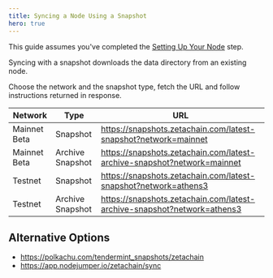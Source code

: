 ```yaml
---
title: Syncing a Node Using a Snapshot
hero: true
---
```



<Alert variant="note">This guide assumes you've completed the [Setting Up Your Node](/validators/setup) step.</Alert>

Syncing with a snapshot downloads the data directory from an existing node.

Choose the network and the snapshot type, fetch the URL and follow instructions
returned in response.

| Network      | Type             | URL                                                                     |
| ------------ | ---------------- | ----------------------------------------------------------------------- |
| Mainnet Beta | Snapshot         | https://snapshots.zetachain.com/latest-snapshot?network=mainnet         |
| Mainnet Beta | Archive Snapshot | https://snapshots.zetachain.com/latest-archive-snapshot?network=mainnet |
| Testnet      | Snapshot         | https://snapshots.zetachain.com/latest-snapshot?network=athens3         |
| Testnet      | Archive Snapshot | https://snapshots.zetachain.com/latest-archive-snapshot?network=athens3 |

## Alternative Options

- https://polkachu.com/tendermint_snapshots/zetachain
- https://app.nodejumper.io/zetachain/sync
